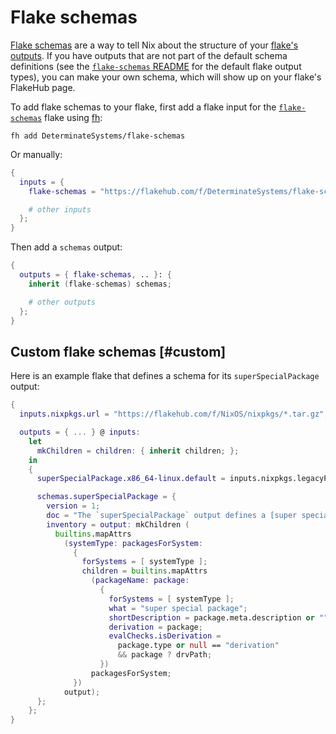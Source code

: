 # Flake schemas

[Flake schemas][schemas] are a way to tell Nix about the structure of your [flake's outputs][outputs].
If you have outputs that are not part of the default schema definitions (see the [`flake-schemas` README][readme] for the default flake output types), you can make your own schema, which will show up on your flake's FlakeHub page.

To add flake schemas to your flake, first add a flake input for the [`flake-schemas`][schemas-flake] flake using [fh]:

```shell
fh add DeterminateSystems/flake-schemas
```

Or manually:

```nix filename="flake.nix"
{
  inputs = {
    flake-schemas = "https://flakehub.com/f/DeterminateSystems/flake-schemas/*.tar.gz";

    # other inputs
  };
}
```

Then add a `schemas` output:

```nix filename="flake.nix"
{
  outputs = { flake-schemas, .. }: {
    inherit (flake-schemas) schemas;

    # other outputs
  };
}
```

## Custom flake schemas [#custom]

Here is an example flake that defines a schema for its `superSpecialPackage` output:

```nix
{
  inputs.nixpkgs.url = "https://flakehub.com/f/NixOS/nixpkgs/*.tar.gz";

  outputs = { ... } @ inputs:
    let
      mkChildren = children: { inherit children; };
    in
    {
      superSpecialPackage.x86_64-linux.default = inputs.nixpkgs.legacyPackages.x86_64-linux.hello;

      schemas.superSpecialPackage = {
        version = 1;
        doc = "The `superSpecialPackage` output defines a [super special package](https://example.org).";
        inventory = output: mkChildren (
          builtins.mapAttrs
            (systemType: packagesForSystem:
              {
                forSystems = [ systemType ];
                children = builtins.mapAttrs
                  (packageName: package:
                    {
                      forSystems = [ systemType ];
                      what = "super special package";
                      shortDescription = package.meta.description or "";
                      derivation = package;
                      evalChecks.isDerivation =
                        package.type or null == "derivation"
                        && package ? drvPath;
                    })
                  packagesForSystem;
              })
            output);
      };
    };
}
```

[fh]: ../../cli
[outputs]: https://zero-to-nix.com/concepts/flakes#outputs
[readme]: https://github.com/DeterminateSystems/flake-schemas#flake-schemas
[schemas]: https://determinate.systems/posts/flake-schemas
[schemas-flake]: https://flakehub.com/flake/DeterminateSystems/flake-schemas
